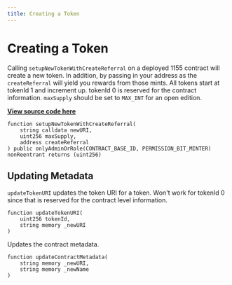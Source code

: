 ```yaml
---
title: Creating a Token 
---
```


# Creating a Token

Calling `setupNewTokenWithCreateReferral` on a deployed 1155 contract will create a new token.
In addition, by passing in your address as the `createReferral` will yield you rewards from those mints. 
All tokens start at tokenId 1 and increment up. 
tokenId 0 is reserved for the contract information.
`maxSupply` should be set to `MAX_INT` for an open edition.

[**View source code here**](https://github.com/ourzora/zora-protocol/blob/ba8548a06b3b003dff59bab1c9aa2738255326c3/packages/1155-contracts/src/nft/ZoraCreator1155Impl.sol#L297C1-L311C24)

```
function setupNewTokenWithCreateReferral(
    string calldata newURI,
    uint256 maxSupply,
    address createReferral
) public onlyAdminOrRole(CONTRACT_BASE_ID, PERMISSION_BIT_MINTER) nonReentrant returns (uint256)
```


## Updating Metadata
`updateTokenURI` updates the token URI for a token. 
Won't work for tokenId 0 since that is reserved for the contract level information.

```
function updateTokenURI(
    uint256 tokenId, 
    string memory _newURI
)
```

Updates the contract metadata.
```
function updateContractMetadata(
    string memory _newURI, 
    string memory _newName
)
```

